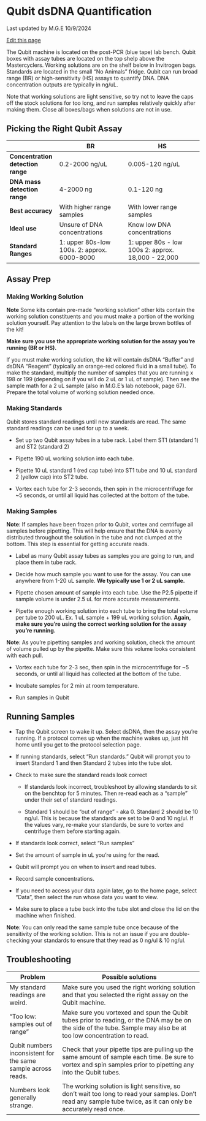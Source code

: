 # Qubit dsDNA Quantification
Last updated by M.G.E 10/9/2024

[Edit this page](https://github.com/DrK-Lo/lotterhoslabprotocols/edit/main/molecprot_Qubit.qmd)

The Qubit machine is located on the post-PCR (blue tape) lab bench. Qubit boxes with assay tubes are located on the top shelp above the Mastercyclers. Working solutions are on the shelf below in Invitrogen bags. Standards are located in the small "No Animals" fridge. Qubit can run broad range (BR) or high-sensitivity (HS) assays to quantify DNA. DNA concentration outputs are typically in ng/uL.

Note that working solutions are light sensitive, so try not to leave the caps off the stock solutions for too long, and run samples relatively quickly after making them. Close all boxes/bags when solutions are not in use. 

## Picking the Right Qubit Assay

|                                   | **BR**                                         | **HS**                                              |
|-----------------------------------|------------------------------------------------|-----------------------------------------------------|
| **Concentration detection range** | 0.2-2000 ng/uL                                 | 0.005-120 ng/uL                                     |
| **DNA mass detection range**      | 4-2000 ng                                      | 0.1-120 ng                                          |
| **Best accuracy**                 | With higher range samples                      | With lower range samples                            |
| **Ideal use**                     | Unsure of DNA concentrations                   | Know low DNA concentrations                         |
| **Standard Ranges**               | 1: upper 80s-low 100s. 2: approx. 6000-8000    | 1: upper 80s - low 100s 2: approx. 18,000 - 22,000  |

## Assay Prep

### Making Working Solution
**Note** Some kits contain pre-made "working solution" other kits contain the working solution constituents and you must make a portion of the working solution yourself. Pay attention to the labels on the large brown bottles of the kit!

**Make sure you use the appropriate working solution for the assay you're running (BR or HS).** 

If you must make working solution, the kit will contain dsDNA "Buffer" and dsDNA "Reagent" (typically an orange-red colored fluid in a small tube). To make the standard, multiply the number of samples that you are running x 198 or 199 (depending on if you will do 2 uL or 1 uL of sample). Then see the sample math for a 2 uL sample (also in M.G.E's lab notebook, page 67). Prepare the total volume of working solution needed once. 


### Making Standards

Qubit stores standard readings until new standards are read. The same standard readings can be used for up to a week.

- Set up two Qubit assay tubes in a tube rack. Label them ST1 (standard 1) and ST2 (standard 2)

- Pipette 190 uL working solution into each tube.

- Pipette 10 uL standard 1 (red cap tube) into ST1 tube and 10 uL standard 2 (yellow cap) into ST2 tube.

- Vortex each tube for 2-3 seconds, then spin in the microcentrifuge for ~5 seconds, or until all liquid has collected at the bottom of the tube.


### Making Samples

**Note**: If samples have been frozen prior to Qubit, vortex and centrifuge all samples before pipetting. This will help ensure that the DNA is evenly distributed throughout the solution in the tube and not clumped at the bottom. This step is essential for getting accurate reads.

- Label as many Qubit assay tubes as samples you are going to run, and place them in tube rack. 

- Decide how much sample you want to use for the assay. You can use anywhere from 1-20 uL sample. **We typically use 1 or 2 uL sample.**

- Pipette chosen amount of sample into each tube. Use the P2.5 pipette if sample volume is under 2.5 uL for more accurate measurements.

- Pipette enough working solution into each tube to bring the total volume per tube to 200 uL. Ex. 1 uL sample + 199 uL working solution. **Again, make sure you're using the correct working solution for the assay you're running.**

**Note**: As you're pipetting samples and working solution, check the amount of volume pulled up by the pipette. Make sure this volume looks consistent with each pull.

- Vortex each tube for 2-3 sec, then spin in the microcentrifuge for ~5 seconds, or until all liquid has collected at the bottom of the tube.

- Incubate samples for 2 min at room temperature.

- Run samples in Qubit


## Running Samples

- Tap the Qubit screen to wake it up. Select dsDNA, then the assay you're running. If a protocol comes up when the machine wakes up, just hit home until you get to the protocol selection page.

- If running standards, select "Run standards." Qubit will prompt you to insert Standard 1 and then Standard 2 tubes into the tube slot.

- Check to make sure the standard reads look correct

  - If standards look incorrect, troubleshoot by allowing standards to sit on the benchtop for 5 minutes. Then re-read each as a "sample" under their set of standard readings.

  - Standard 1 should be "out of range" - aka 0. Standard 2 should be 10 ng/ul. This is because the standards are set to be 0 and 10 ng/ul. If the values vary, re-make your standards, be sure to vortex and centrifuge them before starting again. 

- If standards look correct, select "Run samples"

- Set the amount of sample in uL you're using for the read.

- Qubit will prompt you on when to insert and read tubes.

- Record sample concentrations.

- If you need to access your data again later, go to the home page, select "Data", then select the run whose data you want to view.

- Make sure to place a tube back into the tube slot and close the lid on the machine when finished.

**Note**: You can only read the same sample tube once because of the sensitivity of the working solution. This is not an issue if you are double-checking your standards to ensure that they read as 0 ng/ul & 10 ng/ul. 

## Troubleshooting
| Problem                                                      | Possible solutions                                                                                                                                                |
|--------------------------------------------------------------|-------------------------------------------------------------------------------------------------------------------------------------------------------------------|
| My standard readings are weird.                              | Make sure you used the right working solution and that you selected the right assay on the Qubit machine.                                                         |
| "Too low: samples out of range"                              | Make sure you vortexed and spun the Qubit tubes prior to reading, or the DNA may be on the side of the tube. Sample may also be at too low concentration to read. |
| Qubit numbers inconsistent for the same sample across reads. | Check that your pipette tips are pulling up the same amount of sample each time. Be sure to vortex and spin samples prior to pipetting any into the Qubit tubes.  |
| Numbers look generally strange.                              | The working solution is light sensitive, so don't wait too long to read your samples. Don't read any sample tube twice, as it can only be accurately read once.   |
